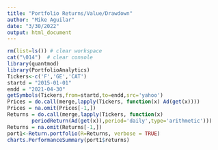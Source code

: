 ```yaml
---
title: "Portfolio Returns/Value/Drawdown"
author: "Mike Aguilar"
date: "3/30/2022"
output: html_document
---
```



<!-- ## Portfolio Returns/Value/Drawdown -->
```r
rm(list=ls()) # clear workspace
cat("\014")  # clear console
library(quantmod)
library(PortfolioAnalytics)
Tickers<-c('F','GE','CAT')
startd = "2015-01-01"
endd = "2021-04-30"
getSymbols(Tickers,from=startd,to=endd,src='yahoo')
Prices = do.call(merge,lapply(Tickers, function(x) Ad(get(x))))
Prices = na.omit(Prices[-1,])
Returns = do.call(merge,lapply(Tickers, function(x) 
        periodReturn(Ad(get(x)),period='daily',type='arithmetic')))
Returns = na.omit(Returns[-1,])
port1<-Return.portfolio(R=Returns, verbose = TRUE)
charts.PerformanceSummary(port1$returns)
```
